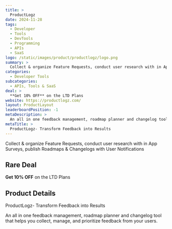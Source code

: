 ```yaml
---
title: >
  ProductLogz
date: 2024-11-28
tags:
  - Developer
  - Tools
  - DevTools
  - Programming
  - APIs
  - SaaS
logo: /static/images/product/productlogz/logo.png
summary: >
  Collect & organize Feature Requests, conduct user research with in App Surveys, publish Roadmaps & Changelogs with User Notifications
categories:
  - Developer Tools
subcategories:
  - APIs, Tools & SaaS
deal: >
  **Get 10% OFF** on the LTD Plans
website: https://productlogz.com/
layout: ProductLayout
leaderboardPosition: -1
metaDescription: >
  An all in one feedback management, roadmap planner and changelog tool that helps you collect, manage, and prioritize feedback from your users.
metaTitle: >
  ProductLogz- Transform Feedback into Results
---
```

Collect & organize Feature Requests, conduct user research with in App Surveys, publish Roadmaps & Changelogs with User Notifications

## Rare Deal

**Get 10% OFF** on the LTD Plans

## Product Details

ProductLogz- Transform Feedback into Results

An all in one feedback management, roadmap planner and changelog tool that helps you collect, manage, and prioritize feedback from your users.
